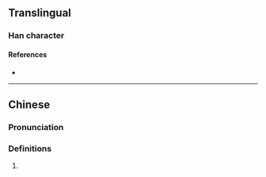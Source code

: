 {{character info/new}}
==Translingual==

===Han character===
{{Han char|rn=85|rad=水|as=13|sn=16|four=30114|canj=EYVG|ids=⿰氵雍}}

====References====
* {{Han ref|kx=0653.160|dkj=18403|hdz=31764.050|uh=6FAD|ud=28589|bh=E9E9|bd=59881}}

----

==Chinese==
{{zh-forms}}

===Pronunciation===
{{zh-pron
|m=yōng,yǒng
|c=jung1
|mc=y
|oc=y
|ma=
|cat=
}}

===Definitions===
{{zh-hanzi}}

# {{rfdef|zh}}

{{zh-attn-split}}